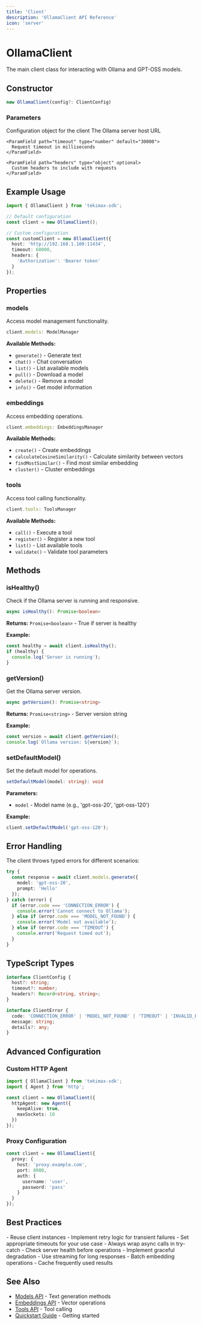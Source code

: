 ```yaml
---
title: 'Client'
description: 'OllamaClient API Reference'
icon: 'server'
---
```


# OllamaClient

The main client class for interacting with Ollama and GPT-OSS models.

## Constructor

```typescript
new OllamaClient(config?: ClientConfig)
```

### Parameters

<ParamField path="config" type="ClientConfig" optional>
  Configuration object for the client
  
  <Expandable title="properties">
    <ParamField path="host" type="string" default="http://localhost:11434">
      The Ollama server host URL
    </ParamField>
    
    <ParamField path="timeout" type="number" default="30000">
      Request timeout in milliseconds
    </ParamField>
    
    <ParamField path="headers" type="object" optional>
      Custom headers to include with requests
    </ParamField>
  </Expandable>
</ParamField>

## Example Usage

```typescript
import { OllamaClient } from 'tekimax-sdk';

// Default configuration
const client = new OllamaClient();

// Custom configuration
const customClient = new OllamaClient({
  host: 'http://192.168.1.100:11434',
  timeout: 60000,
  headers: {
    'Authorization': 'Bearer token'
  }
});
```

## Properties

### models

Access model management functionality.

```typescript
client.models: ModelManager
```

**Available Methods:**
- `generate()` - Generate text
- `chat()` - Chat conversation
- `list()` - List available models
- `pull()` - Download a model
- `delete()` - Remove a model
- `info()` - Get model information

### embeddings

Access embedding operations.

```typescript
client.embeddings: EmbeddingsManager
```

**Available Methods:**
- `create()` - Create embeddings
- `calculateCosineSimilarity()` - Calculate similarity between vectors
- `findMostSimilar()` - Find most similar embedding
- `cluster()` - Cluster embeddings

### tools

Access tool calling functionality.

```typescript
client.tools: ToolsManager
```

**Available Methods:**
- `call()` - Execute a tool
- `register()` - Register a new tool
- `list()` - List available tools
- `validate()` - Validate tool parameters

## Methods

### isHealthy()

Check if the Ollama server is running and responsive.

```typescript
async isHealthy(): Promise<boolean>
```

**Returns:** `Promise<boolean>` - True if server is healthy

**Example:**
```typescript
const healthy = await client.isHealthy();
if (healthy) {
  console.log('Server is running');
}
```

### getVersion()

Get the Ollama server version.

```typescript
async getVersion(): Promise<string>
```

**Returns:** `Promise<string>` - Server version string

**Example:**
```typescript
const version = await client.getVersion();
console.log(`Ollama version: ${version}`);
```

### setDefaultModel()

Set the default model for operations.

```typescript
setDefaultModel(model: string): void
```

**Parameters:**
- `model` - Model name (e.g., 'gpt-oss-20', 'gpt-oss-120')

**Example:**
```typescript
client.setDefaultModel('gpt-oss-120');
```

## Error Handling

The client throws typed errors for different scenarios:

```typescript
try {
  const response = await client.models.generate({
    model: 'gpt-oss-20',
    prompt: 'Hello'
  });
} catch (error) {
  if (error.code === 'CONNECTION_ERROR') {
    console.error('Cannot connect to Ollama');
  } else if (error.code === 'MODEL_NOT_FOUND') {
    console.error('Model not available');
  } else if (error.code === 'TIMEOUT') {
    console.error('Request timed out');
  }
}
```

## TypeScript Types

```typescript
interface ClientConfig {
  host?: string;
  timeout?: number;
  headers?: Record<string, string>;
}

interface ClientError {
  code: 'CONNECTION_ERROR' | 'MODEL_NOT_FOUND' | 'TIMEOUT' | 'INVALID_PARAMS';
  message: string;
  details?: any;
}
```

## Advanced Configuration

### Custom HTTP Agent

```typescript
import { OllamaClient } from 'tekimax-sdk';
import { Agent } from 'http';

const client = new OllamaClient({
  httpAgent: new Agent({
    keepAlive: true,
    maxSockets: 10
  })
});
```

### Proxy Configuration

```typescript
const client = new OllamaClient({
  proxy: {
    host: 'proxy.example.com',
    port: 8080,
    auth: {
      username: 'user',
      password: 'pass'
    }
  }
});
```

## Best Practices

<AccordionGroup>
  <Accordion title="Connection Management">
    - Reuse client instances
    - Implement retry logic for transient failures
    - Set appropriate timeouts for your use case
  </Accordion>
  
  <Accordion title="Error Handling">
    - Always wrap async calls in try-catch
    - Check server health before operations
    - Implement graceful degradation
  </Accordion>
  
  <Accordion title="Performance">
    - Use streaming for long responses
    - Batch embedding operations
    - Cache frequently used results
  </Accordion>
</AccordionGroup>

## See Also

- [Models API](/api-reference/models) - Text generation methods
- [Embeddings API](/api-reference/embeddings) - Vector operations
- [Tools API](/api-reference/tools) - Tool calling
- [Quickstart Guide](/quickstart) - Getting started